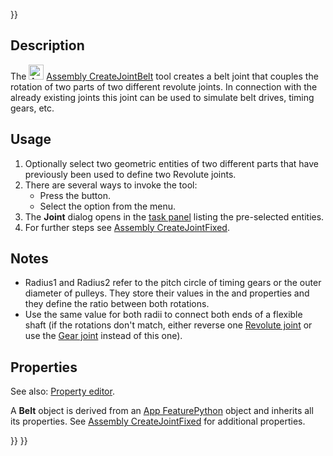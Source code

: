 <languages/>
<translate>

</translate>
{{UnfinishedDocu{{#translation:}}}}
<translate>

<!--T:2-->
{{Docnav
|[[Assembly_CreateJointGears|CreateJointGears]]
|[[Assembly_Preferences|Preferences]]
|[[Assembly_Workbench|Assembly]]
|IconL=Assembly_CreateJointGears.svg
|IconR=
|IconC=Workbench_Assembly.svg
}}

<!--T:3-->
{{GuiCommand
|Name=Assembly CreateJointBelt
|MenuLocation=Assembly → Gear/Belt Joint → Belt Joint
|Workbenches=[[Assembly_Workbench|Assembly]]
|Shortcut=
|Version=1.0
|SeeAlso=
}}

==Description== <!--T:4-->

<!--T:5-->
The [[Image:Assembly_CreateJointBelt.svg|24px]] [[Assembly_CreateJointBelt|Assembly CreateJointBelt]] tool creates a belt joint that couples the rotation of two parts of two different revolute joints. In connection with the already existing joints this joint can be used to simulate belt drives, timing gears, etc.

==Usage== <!--T:6-->

<!--T:7-->
# Optionally select two geometric entities of two different parts that have previously been used to define two Revolute joints.
# There are several ways to invoke the tool:
#* Press the {{Button|[[Image:Assembly_CreateJointBelt.svg|16px]] [[Assembly_CreateJointBelt|Belt Joint]]}} button.
#* Select the {{MenuCommand|Assembly →  Gear/Belt Joint →  [[Image:Assembly_CreateJointBelt.svg|16px]] Belt Joint}} option from the menu.
# The '''Joint''' dialog opens in the [[Task_panel|task panel]] listing the pre-selected entities.
# For further steps see [[Assembly_CreateJointFixed#Usage|Assembly CreateJointFixed]].

==Notes== <!--T:8-->

<!--T:9-->
* Radius1 and Radius2 refer to the pitch circle of timing gears or the outer diameter of pulleys. They store their values in the {{PropertyData|Distance}} and {{PropertyData|Distance2}} properties and they define the ratio between both rotations.
* Use the same value for both radii to connect both ends of a flexible shaft (if the rotations don't match, either reverse one [[Assembly_CreateJointRevolute|Revolute joint]] or use the [[Assembly_CreateJointGears|Gear joint]] instead of this one).

==Properties== <!--T:10-->

<!--T:11-->
See also: [[Property_editor|Property editor]].

<!--T:12-->
A '''Belt''' object is derived from an [[App_FeaturePython|App FeaturePython]] object and inherits all its properties. See [[Assembly_CreateJointFixed#Properties|Assembly CreateJointFixed]] for additional properties.


<!--T:13-->
{{Docnav
|[[Assembly_CreateJointGears|CreateJointGears]]
|[[Assembly_Preferences|Preferences]]
|[[Assembly_Workbench|Assembly]]
|IconL=Assembly_CreateJointGears.svg
|IconR=
|IconC=Workbench_Assembly.svg
}}

</translate>
{{Assembly_Tools_navi{{#translation:}}}}
{{Userdocnavi{{#translation:}}}}